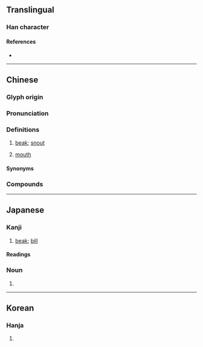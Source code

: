 {{character info/new}}
==Translingual==

===Han character===
{{Han char|rn=30|rad=口|as=09|sn=12|four=67032|canj=RVNO|ids=⿰口彖}}

====References====
* {{Han ref|kx=0198.350|dkj=03951|dj=0420.230|hdz=10663.100|uh=5599|ud=21913|bh=B3F1|bd=46065}}

----

==Chinese==
{{zh-forms|alt=嘴-Min}}

===Glyph origin===
{{Han etym}}

===Pronunciation===
{{zh-pron
|m=huì
|m-s=
|c=fui3
|c-t=
|g=
|h=pfs=choi
|j=
|mb=chṳ̿
|md=chói/ché̤ṳ
|md_note=chói - usual pronunciation; ché̤ṳ - pronunciation when this character occurs initially in some compounds ({{zh-l|*喙皮}}, {{zh-l|*喙鬚}}, etc.)
|mn=chhùi/hùi
|mn_note=chhùi - vernacular; hùi - literary
|mn-t=cui3/hui3
|mn-t_note=cui3 - vernacular; hui3 - literary
|w=
|x=
|mc=y
|oc=y
|cat=n
}}

===Definitions===
{{zh-hanzi}}

# [[beak]]; [[snout]]
# {{lb|zh|obsolete|or|Min}} [[mouth]]

====Synonyms====
{{zh-dial|嘴}}

===Compounds===
{{zh-der|喙脣|喙皮|佮喙|一喙掛雙舌|乞食身，皇帝喙|人的喙，掩袂密|假喙齒|凍喙齒|出喙|刀喙|十喙九尻川|卯喙|合喙|咬喙|咬喙齒根|唚喙|喙|喙下斗|喙口|喙尾|喙斗|喙殘|喙水|喙瀾|喙焦|喙白|喙空|喙箍|喙罨|喙脣皮|喙脣皮相款待|喙臭|喙舌|喙花|喙角|喙䫌|喙食，予尻川坐數|喙飽目睭枵|喙鬚|喙齒|喙齒根|噤喙|囡仔人有耳無喙|大人儉一喙，囡仔食甲飫|奶喙仔|好喙|好喙斗|好歹在心內，喙脣皮相款待|媒人喙|封喙|對喙|尖喙夾仔|尖喙掘仔|弄喙花|心歹無人知，喙歹上厲害|忌喙|應喙|應喙應舌|拍喙鼓|挽喙齒|接喙|插喙|插喙插舌|搧喙䫌|收喙|會曉偷食，袂曉拭喙|有喙講甲無瀾|有耳無喙|止喙焦|歪喙|歪喙雞食好米|歹喙|歹喙斗|洗喙|漉喙|烏喙筆仔|烏鴉喙|牛喙罨|牛奶喙仔|發喙齒|盤喙錦|相罵無揀喙，相拍無揀位|破格喙|禁喙|空喙|空喙哺舌|窒喙空|答喙鼓|紲喙|紲喙尾|缺喙|缺喙的食米粉——看現現|聽喙|聽某喙，大富貴|臭喙角|落人的喙|薰喙仔|補喙齒|覕喙|親喙|諍喙|轉喙|過喙|開喙|闊喙|風喙口|飫喙|鴨母喙|鼻目喙|三尺喙|不容置喙|利喙贍辭|喙子|喙息|喙長三尺|百喙莫辯|簷喙|置喙|跂行喙息|長頸鳥喙|鳥喙}}

----

==Japanese==

===Kanji===
{{ja-kanji|grade=|rs=口09}}

# [[beak]]; [[bill]]

====Readings====
{{ja-readings
|goon=け<くゑ
|kanon=かい<くわい
|kun=くちばし-}}

===Noun===
{{ja-kanjitab|yomi=k|くちばし|r=y}}
{{ja-noun|くちばし}}

# {{altspell|嘴|lang=ja||[[beak]]; [[bill]]}}

----

==Korean==

===Hanja===
{{ko-hanja|hangeul=훼|rv=hwe|mr=hwe}}

# {{defn|lang=ko|sort=口09}}
